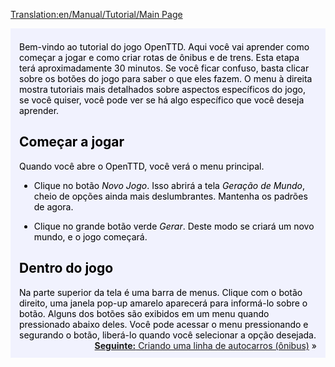 [[Translation:en/Manual/Tutorial/Main Page]]

{{en/-}}
{{en/Tabs|5|1
|pt/Manual/Tutorial/Tutorial|1. Início<!--
-->|pt/Manual/Tutorial/Autocarros (Ônibus)|2. Autocarros (Ônibus)<!--
-->|pt/Manual/Tutorial/Comboios (Trens)|3. Comboios (Trens)<!--
-->|pt/Manual/Tutorial/Aviões|4. Aviões<!--
-->|pt/Manual/Tutorial/Fim|5. Final}}
<div style="padding:.5em 1em 1em 1em; border-top:none; background-color:#f1f2fe; color:#000;">
{{pt/Manual/Tutorial/Tutorial}}
Bem-vindo ao tutorial do jogo OpenTTD. Aqui você vai aprender como começar a jogar e como criar rotas de ônibus e de trens. Esta etapa terá aproximadamente 30 minutos. Se você ficar confuso, basta clicar sobre os botões do jogo para saber o que eles fazem. O menu à direita mostra tutoriais mais detalhados sobre aspectos específicos do jogo, se você quiser, você pode ver se há algo específico que você deseja aprender.

==Começar a jogar==
{{en/Phototable|[[File:pt/Manual/Tutorial/Menu principal novo jogo.png|Menu principal do OpenTTD]]|Menu principal de OpenTTD.|center}}
Quando você abre o OpenTTD, você verá o menu principal.

*Clique no botão ''Novo Jogo''. Isso abrirá a tela ''Geração de Mundo'', cheio de opções ainda mais deslumbrantes. Mantenha os padrões de agora.

{{en/Phototable|[[File:pt/Manual/Tutorial/Geracao de mundo.png]]|Diálogo de geração de mundo. As quatro imagens na parte superior permitem a alteração do clima. Vamos deixar todas as opções como estão para este tutorial.|center}}

*Clique no grande botão verde ''Gerar''. Deste modo se criará um novo mundo, e o jogo começará.

==Dentro do jogo==
{{en/Phototable|[[File:pt/Manual/Tutorial/Apos o inicio.png|320px]]|Assim começa um novo jogo.|right}}

Na parte superior da tela é uma barra de menus. Clique com o botão direito, uma janela pop-up amarelo aparecerá para informá-lo sobre o botão. Alguns dos botões são exibidos em um menu quando pressionado abaixo deles. Você pode acessar o menu pressionando e segurando o botão, liberá-lo quando você selecionar a opção desejada.
<br style="clear:both;">
<span style="float: right">[[pt/Manual/Tutorial/Autocarros (Ônibus)|'''Seguinte:''' Criando uma linha de autocarros (ônibus)]] &raquo;</span>

</div>
